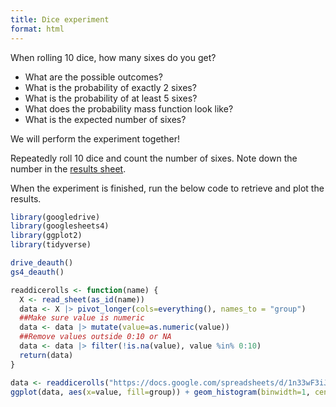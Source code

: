 ```yaml
---
title: Dice experiment
format: html
---
```


When rolling 10 dice, how many sixes do you get?

- What are the possible outcomes?
- What is the probability of exactly 2 sixes?
- What is the probability of at least 5 sixes?
- What does the probability mass function look like?
- What is the expected number of sixes?

We will perform the experiment together!

Repeatedly roll 10 dice and count the number of sixes. Note down the number in the [results sheet](https://docs.google.com/spreadsheets/d/1n33wF3iJ0NAmItyzEEkR8qLQqUiVQZaQh3NBY1nd4Z0).

When the experiment is finished, run the below code to retrieve and plot the results.

```r
library(googledrive)
library(googlesheets4)
library(ggplot2)
library(tidyverse)

drive_deauth()
gs4_deauth()

readdicerolls <- function(name) {
  X <- read_sheet(as_id(name))
  data <- X |> pivot_longer(cols=everything(), names_to = "group")
  ##Make sure value is numeric
  data <- data |> mutate(value=as.numeric(value))
  ##Remove values outside 0:10 or NA
  data <- data |> filter(!is.na(value), value %in% 0:10)
  return(data)
}

data <- readdicerolls("https://docs.google.com/spreadsheets/d/1n33wF3iJ0NAmItyzEEkR8qLQqUiVQZaQh3NBY1nd4Z0")
ggplot(data, aes(x=value, fill=group)) + geom_histogram(binwidth=1, center=0) + theme_bw()
```